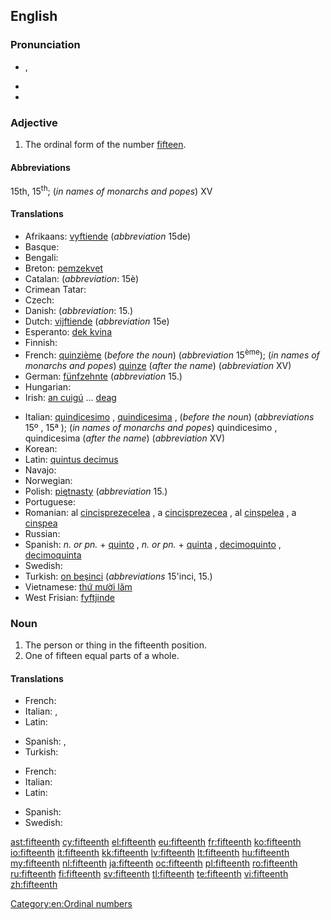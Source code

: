 ==English==
{{ordinalbox|en|14th|15th|16th|fourteenth|sixteenth|card=fifteen}}

===Pronunciation===
* {{IPA|/ˌfɪfˈtiːnθ/}}, {{X-SAMPA|/%fIf"ti:nT/}}
* {{rhymes|iːnθ}}
* {{hyphenation|fif|teenth}}

===Adjective===
{{en-adj|-}}

# The ordinal form of the number [[fifteen]].

====Abbreviations====
15th, 15<sup>th</sup>; (''in names of monarchs and popes'') XV

====Translations====
{{trans-top|ordinal form of number fifteen}}
* Afrikaans: [[vyftiende]] (''abbreviation'' 15de)
* Basque: {{t-|eu|hamabosgarren}}
* Bengali: {{t-|bn|পঞ্চদশ}}
* Breton: [[pemzekvet]]
* Catalan: {{t+|ca|quinzè|m}} (''abbreviation'': 15è)
* Crimean Tatar: {{tø|crh|on beşinci}}
* Czech: {{t-|cs|patnáctý}}
* Danish: {{t-|da|femtende}} (''abbreviation'': 15.)
* Dutch: [[vijftiende]] (''abbreviation'' 15e)
* Esperanto: [[dek kvina]]
* Finnish: {{t-|fi|viidestoista}}
* French: [[quinzième]] (''before the noun'') (''abbreviation'' 15<sup>ème</sup>); (''in names of monarchs and popes'') [[quinze]] (''after the name'') (''abbreviation'' XV)
* German: [[fünfzehnte]] (''abbreviation'' 15.)
* Hungarian: {{t+|hu|tizenötödik}}
* Irish: [[an cuigú]] ... [[deag]]
{{trans-mid}}
* Italian: [[quindicesimo]] {{m}}, [[quindicesima]] {{f}}, (''before the noun'') (''abbreviations'' 15º {{m}}, 15ª {{f}}); (''in names of monarchs and popes'') quindicesimo {{m}}, quindicesima {{f}} (''after the name'') (''abbreviation'' XV)
* Korean: {{t+|ko|열다섯째|tr=yeoldaseosjjae|sc=Hang}}
* Latin: [[quintus decimus]]
* Navajo: {{tø|nv|ashdlaʼáadah góneʼ}}
* Norwegian: {{t-|no|femtende}}
* Polish: [[piętnasty]] (''abbreviation'' 15.)
* Portuguese: {{t-|pt|décimo quinto}}
* Romanian: al [[cincisprezecelea]] {{m}}, a [[cincisprezecea]] {{f}}, al [[cinșpelea]] {{qualifier|m, informal}}, a [[cinșpea]] {{qualifier|f, informal}}
* Russian: {{t+|ru|пятнадцатый|tr=p'atnádcatyj}}
* Spanish: ''n. or pn.'' + [[quinto]] {{m}}, ''n. or pn.'' + [[quinta]] {{f}}, [[decimoquinto]] {{m}}, [[decimoquinta]] {{f}}
* Swedish: {{t+|sv|femtionde}}
* Turkish: [[on beşinci]] (''abbreviations'' 15'inci, 15.)
* Vietnamese: [[thứ mười lăm]]
* West Frisian: [[fyftjinde]]
{{trans-bottom}}

===Noun===
{{en-noun}}

# The person or thing in the fifteenth position.
# One of fifteen equal parts of a whole.

====Translations====
{{trans-top|person or thing in the fifteenth position}}
* French: {{t+|fr|quinzième|m|f}}
* Italian: {{t+|it|quindicesimo|m}}, {{t-|it|quindicesima|f}}
* Latin: {{t-|la|quintus decimus}}
{{trans-mid}}
* Spanish: {{t-|es|decimoquinto|m}}, {{t-|es|decimoquinta|f}}
* Turkish: {{t-|tr|on beşinci}}
{{trans-bottom}}

{{trans-top|one of fifteen equal parts}}
* French: {{t+|fr|quinzième|m}}
* Italian: {{t+|it|quindicesimo|m}}
* Latin: {{t-|la|quintum decimum|n}}
{{trans-mid}}
* Spanish: {{t+|es|quinceavo|m}}
* Swedish: {{t+|sv|femtondel}}
{{trans-bottom}}

[[Category:en:Ordinal numbers]]

[[ast:fifteenth]]
[[cy:fifteenth]]
[[el:fifteenth]]
[[eu:fifteenth]]
[[fr:fifteenth]]
[[ko:fifteenth]]
[[io:fifteenth]]
[[it:fifteenth]]
[[kk:fifteenth]]
[[lv:fifteenth]]
[[lt:fifteenth]]
[[hu:fifteenth]]
[[my:fifteenth]]
[[nl:fifteenth]]
[[ja:fifteenth]]
[[oc:fifteenth]]
[[pl:fifteenth]]
[[ro:fifteenth]]
[[ru:fifteenth]]
[[fi:fifteenth]]
[[sv:fifteenth]]
[[tl:fifteenth]]
[[te:fifteenth]]
[[vi:fifteenth]]
[[zh:fifteenth]]